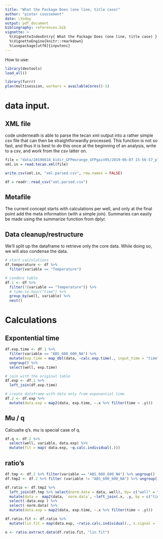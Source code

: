 ```yaml
---
title: "What the Package Does (one line, title case)"
author: "pieter coussement"
date: \today
output: pdf_document
bibliography: references.bib
vignette: >
  %\VignetteIndexEntry{ What the Package Does (one line, title case) }
  %\VignetteEngine{knitr::rmarkdown}
  %\usepackage[utf8]{inputenc} 
---
```


How to use:
```r
library(devtools)
load_all()

library(furrr)
plan(multisession, workers = availableCores()-1)

```



# data input.

## XML file

code underneath is able to parse the tecan xml output into a rather simple csv file that can then be straightforwardly processed.
This function is not so fast, and thus it is best to do this once at the beginning of an analysis, write to a csv, and work from the csv latter on.

```r
file = "data/20190618_bidir_GFPmorange_GFPgain95/2019-06-07 15-56-57_plate_1.xml"
xml.in = read.tecan.xml(file)

write.csv(xml.in, "xml.parsed.csv", row.names = FALSE)

df = readr::read_csv("xml.parsed.csv")
```

## Metafile

The current concept starts with calculations per well, and only at the final point add the meta information (with a simple join). Summaries can easily be made using the summarize function from dplyr.

## Data cleanup/restructure

We'll split up the dataframe to retrieve only the core data.
While doing so, we will also condense the data.

```r
# start calculations
df.temperature <- df %>%
  filter(variable == "Temperature")

# condens table
df.1 <- df %>%
  filter(!(variable == "Temperature")) %>%
  # time.to.hour("time") %>%
  group_by(well, variable) %>%
  nest()


```


# Calculations

## Expontential time


```r
df.exp.time <- df.1 %>%
  filter(variable == "ABS_600_600_NA") %>%
  mutate(exp.time = map_dbl(data, ~calc.exp.time(., input_time = "time"))) %>%
  ungroup() %>%
  select(well, exp.time)

# join with the original table
df.exp <- df.1 %>%
  left_join(df.exp.time)

# create dataframe with data only from exponential time
df.2 <- df.exp %>%
  mutate(data.exp = map2(data, exp.time, ~.x %>% filter(time < .y)))


```


## Mu / q
Calcualte q's. mu is special case of q.

```r
df.q <- df.2 %>%
  select(well, variable, data.exp) %>%
  mutate(fit = map( data.exp, ~q.calc.individual(.))) 
```


## ratio's

```r
df.tmp <- df.2 %>% filter(variable == "ABS_600_600_NA") %>% ungroup()
df.tmp2 <- df.2 %>% filter (variable != "ABS_600_600_NA") %>% ungroup()

df.ratio <- df.tmp2 %>%
  left_join(df.tmp %>% select(norm.data = data, well), by= c("well" = "well")) %>%
  mutate(data =  map2(data, `norm.data`, ~left_join(.x, .y, by = c("time" = "time"), suffix= c("", ".norm")))) %>%
  select(-data.exp ) %>%
  select(-norm.data) %>%
  mutate(data.exp = map2(data, exp.time, ~.x %>% filter(time < .y)))

df.ratio.fit <- df.ratio %>%
  mutate(lin.fit = map(data.exp, ~ratio.calc.individual(., x.signal = 'value.norm', y.signal='value'))) 

o <- ratio.extract.data(df.ratio.fit, "lin.fit")
```


